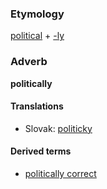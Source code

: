 ===Etymology===
[[political]] + [[-ly]]

===Adverb===
'''politically'''

==== Translations ====
*Slovak: [[politicky]]

====Derived terms====
*[[politically correct]]